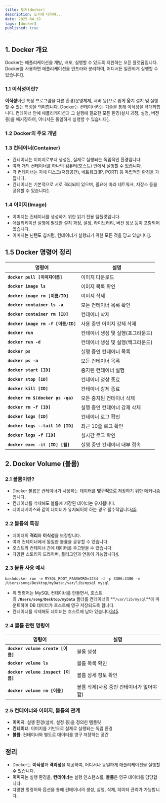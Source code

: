 ```yaml
---
title: 도커(docker)
description: 도커에 대하여...
date: 2025-04-19
tags: [docker]
published: true
---
```


## 1. Docker 개요

Docker는 애플리케이션을 개발, 배포, 실행할 수 있도록 지원하는 오픈 플랫폼입니다. Docker를 사용하면 애플리케이션을 인프라와 분리하여, 어디서든 일관되게 실행할 수 있습니다[1](https://docs.docker.com/get-started/docker-overview/).

### 1.1 이식성이란?

**이식성**이란 특정 프로그램을 다른 환경(운영체제, 서버 등)으로 쉽게 옮겨 설치 및 실행할 수 있는 특성을 의미합니다. Docker는 컨테이너라는 기술을 통해 이식성을 극대화합니다. 컨테이너 안에 애플리케이션과 그 실행에 필요한 모든 환경(설치 과정, 설정, 버전 등)을 패키징하여, 어디서든 동일하게 실행할 수 있습니다[1](https://docs.docker.com/get-started/docker-overview/).

### 1.2 Docker의 주요 개념

### 1.3 컨테이너(Container)

- 컨테이너는 이미지로부터 생성된, 실제로 실행되는 독립적인 환경입니다.
- 여러 개의 컨테이너를 하나의 컴퓨터(호스트) 안에서 실행할 수 있습니다.
- 각 컨테이너는 자체 디스크(저장공간), 네트워크(IP, PORT) 등 독립적인 환경을 가집니다.
- 컨테이너는 기본적으로 서로 격리되어 있으며, 필요에 따라 네트워크, 저장소 등을 공유할 수 있습니다[1](https://docs.docker.com/get-started/docker-overview/).

### 1.4 이미지(Image)

- 이미지는 컨테이너를 생성하기 위한 읽기 전용 템플릿입니다.
- 애플리케이션 실행에 필요한 설치 과정, 설정, 라이브러리, 버전 정보 등이 포함되어 있습니다.
- 이미지는 닌텐도 칩처럼, 컨테이너가 실행되기 위한 모든 것을 담고 있습니다[1](https://docs.docker.com/get-started/docker-overview/).

## 1.5 Docker 명령어 정리

| **명령어**                         | **설명**                          |
| ---------------------------------- | --------------------------------- |
| **`docker pull [이미지이름]`**     | 이미지 다운로드                   |
| **`docker image ls`**              | 이미지 목록 확인                  |
| **`docker image rm [이름/ID]`**    | 이미지 삭제                       |
| **`docker container ls -a`**       | 모든 컨테이너 목록 확인           |
| **`docker container rm [ID]`**     | 컨테이너 삭제                     |
| **`docker image rm -f [이름/ID]`** | 사용 중인 이미지 강제 삭제        |
| **`docker run`**                   | 컨테이너 생성 및 실행(포그라운드) |
| **`docker run -d`**                | 컨테이너 생성 및 실행(백그라운드) |
| **`docker ps`**                    | 실행 중인 컨테이너 목록           |
| **`docker ps -a`**                 | 모든 컨테이너 목록                |
| **`docker start [ID]`**            | 중지된 컨테이너 실행              |
| **`docker stop [ID]`**             | 컨테이너 정상 종료                |
| **`docker kill [ID]`**             | 컨테이너 강제 종료                |
| **`docker rm $(docker ps -qa)`**   | 모든 중지된 컨테이너 삭제         |
| **`docker rm -f [ID]`**            | 실행 중인 컨테이너 강제 삭제      |
| **`docker logs [ID]`**             | 컨테이너 로그 확인                |
| **`docker logs --tail 10 [ID]`**   | 최근 10줄 로그 확인               |
| **`docker logs -f [ID]`**          | 실시간 로그 확인                  |
| **`docker exec -it [ID] [쉘]`**    | 실행 중인 컨테이너 내부 접속      |

## 2. Docker Volume (볼륨)

### 2.1 볼륨이란?

- Docker 볼륨은 컨테이너가 사용하는 데이터를 **영구적으로** 저장하기 위한 메커니즘입니다.
- 컨테이너를 삭제해도 볼륨에 저장된 데이터는 유지됩니다.
- 데이터베이스와 같이 데이터가 유지되어야 하는 경우 필수적입니다[4](https://refine.dev/blog/docker-volumes/)[5](https://docs.docker.com/engine/storage/).

### 2.2 볼륨의 특징

- 데이터의 **격리**와 **이식성**을 보장합니다.
- 여러 컨테이너에서 동일한 볼륨을 공유할 수 있습니다.
- 호스트와 컨테이너 간에 데이터를 주고받을 수 있습니다.
- 다양한 스토리지 드라이버, 플러그인과 연동이 가능합니다[4](https://refine.dev/blog/docker-volumes/).

### 2.3 볼륨 사용 예시

`bashdocker run -e MYSQL_ROOT_PASSWORD=1234 -d -p 3306:3306 -v /Users/song/Desktop/myData:/var/lib/mysql mysql`

- 위 명령어는 MySQL 컨테이너를 만들면서, 호스트의 **`/Users/song/Desktop/myData`** 폴더를 컨테이너의 **`/var/lib/mysql`**에 마운트하여 DB 데이터가 호스트에 영구 저장되도록 합니다.
- 컨테이너를 삭제해도 데이터는 호스트에 남아 있습니다[3](https://docs.nvidia.com/deeplearning/frameworks/user-guide/index.html)[4](https://refine.dev/blog/docker-volumes/)[5](https://docs.docker.com/engine/storage/).

### 2.4 볼륨 관련 명령어

| **명령어**                         | **설명**                                  |
| ---------------------------------- | ----------------------------------------- |
| **`docker volume create [이름]`**  | 볼륨 생성                                 |
| **`docker volume ls`**             | 볼륨 목록 확인                            |
| **`docker volume inspect [이름]`** | 볼륨 상세 정보 확인                       |
| **`docker volume rm [이름]`**      | 볼륨 삭제(사용 중인 컨테이너가 없어야 함) |

### 2.5 컨테이너와 이미지, 볼륨의 관계

- **이미지**: 실행 환경(설치, 설정 등)을 정의한 템플릿
- **컨테이너**: 이미지를 기반으로 실제로 실행되는 독립 환경
- **볼륨**: 컨테이너와 별도로 데이터를 영구 저장하는 공간

## **정리**

- Docker는 **이식성**과 **격리성**을 제공하여, 어디서나 동일하게 애플리케이션을 실행할 수 있습니다.
- **이미지**는 실행 환경을, **컨테이너**는 실행 인스턴스를, **볼륨**은 영구 데이터를 담당합니다.
- 다양한 명령어와 옵션을 통해 컨테이너의 생성, 실행, 삭제, 데이터 관리가 가능합니다.
